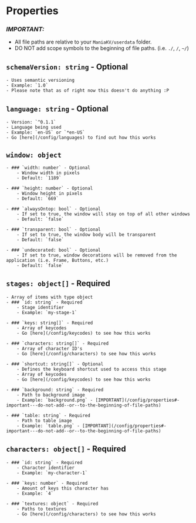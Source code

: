 # Properties

### _IMPORTANT:_
- All file paths are relative to your `ManiaKV/userdata` folder.
- DO NOT add scope symbols to the beginning of file paths. (i.e. `./`, `/`, `~/`)

## `schemaVersion: string` - Optional
    - Uses semantic versioning
    - Example: `1.0`
    - Please note that as of right now this doesn't do anything :P

## `language: string` - Optional
    - Version: `^0.1.1`
    - Language being used
    - Example: `en-US` or `*en-US`
    - Go [here](/config/languages) to find out how this works

## `window: object`
    - ### `width: number` - Optional
        - Window width in pixels
        - Default: `1189`

    - ### `height: number` - Optional
        - Window height in pixels
        - Default: `669`

    - ### `alwaysOntop: bool` - Optional
        - If set to true, the window will stay on top of all other windows
        - Default: `false`

    - ### `transparent: bool` - Optional
        - If set to true, the window body will be transparent
        - Default: `false`

    - ### `undecorated: bool` - Optional
        - If set to true, window decorations will be removed from the application (i.e. Frame, Buttons, etc.)
        - Default: `false`

## `stages: object[]` - Required
    - Array of items with type object
    - ### `id: string` - Required
        - Stage identifier
        - Example: `my-stage-1`
    
    - ### `keys: string[]` - Required
        - Array of keycodes
        - Go [here](/config/keycodes) to see how this works

    - ### `characters: string[]` - Required
        - Array of character ID's
        - Go [here](/config/characters) to see how this works

    - ### `shortcut: string[]` - Optional
        - Defines the keyboard shortcut used to access this stage
        - Array of keycodes
        - Go [here](/config/keycodes) to see how this works

    - ### `background: string` - Required
        - Path to background image
        - Example: `background.png` - [IMPORTANT](/config/properties#-important---do-not-add--or--to-the-beginning-of-file-paths)

    - ### `table: string` - Required
        - Path to table image
        - Example: `table.png` - [IMPORTANT](/config/properties#-important---do-not-add--or--to-the-beginning-of-file-paths)

## `characters: object[]` - Required
    - ### `id: string` - Required
        - Character identifier
        - Example: `my-character-1`

    - ### `keys: number` - Required
        - Amount of keys this character has
        - Example: `4`

    - ### `textures: object` - Required
        - Paths to textures
        - Go [here](/config/characters) to see how this works